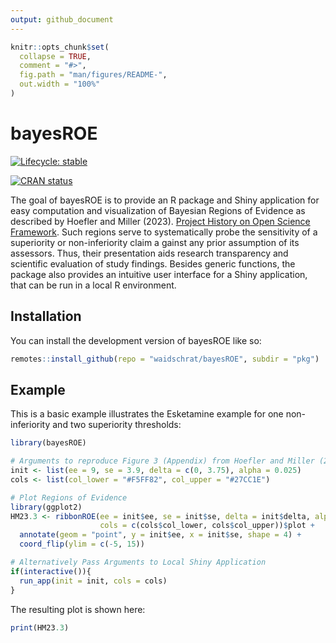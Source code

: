 ```yaml
---
output: github_document
---
```


<!-- README.md is generated from README.Rmd. Please edit that file -->

```r
knitr::opts_chunk$set(
  collapse = TRUE,
  comment = "#>",
  fig.path = "man/figures/README-",
  out.width = "100%"
)
```

# bayesROE

<!-- badges: start -->
[![Lifecycle: stable](https://img.shields.io/badge/lifecycle-stable-brightgreen.svg)](https://lifecycle.r-lib.org/articles/stages.html#stable)

[![CRAN status](https://www.r-pkg.org/badges/version/bayesROE)](https://CRAN.R-project.org/package=bayesROE)
<!-- badges: end -->

The goal of bayesROE is to provide an R package and Shiny application for easy
computation and visualization of Bayesian Regions of Evidence as described by Hoefler 
and Miller (2023). [Project History on Open Science Framework](https://osf.io/jxnsv/). Such regions serve
to systematically probe the sensitivity of a superiority or non-inferiority claim a
gainst any prior assumption of its assessors. Thus, their presentation aids
research transparency and scientific evaluation of study findings.
Besides generic functions, the package also provides an intuitive user interface
for a Shiny application, that can be run in a local R environment.


## Installation

You can install the development version of bayesROE like so:

``` r
remotes::install_github(repo = "waidschrat/bayesROE", subdir = "pkg")
```

## Example

This is a basic example illustrates the Esketamine example for one non-inferiority and two superiority thresholds:

```r
library(bayesROE)

# Arguments to reproduce Figure 3 (Appendix) from Hoefler and Miller (2023)
init <- list(ee = 9, se = 3.9, delta = c(0, 3.75), alpha = 0.025)
cols <- list(col_lower = "#F5FF82", col_upper = "#27CC1E")

# Plot Regions of Evidence
library(ggplot2)
HM23.3 <- ribbonROE(ee = init$ee, se = init$se, delta = init$delta, alpha = init$alpha, 
                    cols = c(cols$col_lower, cols$col_upper))$plot + 
  annotate(geom = "point", y = init$ee, x = init$se, shape = 4) +
  coord_flip(ylim = c(-5, 15))

# Alternatively Pass Arguments to Local Shiny Application
if(interactive()){
  run_app(init = init, cols = cols)
}
```


The resulting plot is shown here:

```r
print(HM23.3)
```
